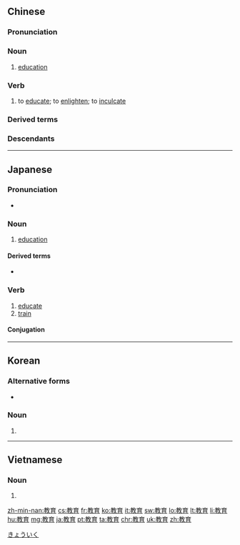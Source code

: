 {{also|敎育}}
==Chinese==
{{zh-forms}}
{{zh-wp|zh|cdo:Gáu-ṳ̆k}}

===Pronunciation===
{{zh-pron
|m=jiàoyù,tl=y
|ma=y
|c=gaau3 juk6
|h=pfs=kau-yuk
|md=gáu-ṳ̆k
|mn=kàu-io̍k
|w=2jiau hhioq
|mc=2,1
|oc=2,2;1,1
|cat=n,v
}}

===Noun===
{{zh-noun}}

# [[education]]
#: {{zh-x|成人 教育|adult '''education'''}}
#: {{zh-x|教育 功能|'''educational''' function}}
#: {{zh-x|教育 史|history of '''education'''}}
#: {{zh-x|道德 教育|moral '''instruction'''}}
#: {{zh-x|一 個 受過 良好 教育 的 人|a well-educated person}}

===Verb===
{{zh-verb}}

# to [[educate]]; to [[enlighten]]; to [[inculcate]]

===Derived terms===
{{zh-der|高等教育|教育家|教育機構|教育界|家庭教育|繼續教育|特殊教育|學前教育|義務教育|教育會|普通教育|國民教育}}

===Descendants===
{{CJKV||h=敎育|きょういく|교육|giáo dục}}

{{zh-cat|Beginning|Education}}

----

==Japanese==
{{ja-kanjitab|きょう|いく|yomi=on}}

===Pronunciation===
* {{a|Common accent}} {{ja-pron|きょういく|acc=h|y=on}}

===Noun===
{{ja-noun|きょういく}}

# [[education]]

====Derived terms====
* {{ja-r|教育漢字|きょういく かんじ}}

===Verb===
{{ja-verb-suru|きょういく|tr=trans}}

# [[educate]]
# [[train]]

====Conjugation====
{{ja-suru|きょう.いく}}

[[Category:ja:Education|きょういく]]

----

==Korean==
{{ko-hanjatab}}

===Alternative forms===
* {{l|ko|敎育}}

===Noun===
{{ko-noun|hj|rv=|hangeul=교육}}

# {{hanja form of|교육|[[education]]}}

----

==Vietnamese==
{{vi-hantutab}}

===Noun===
{{vi-hantu}}

# {{han tu form of|giáo dục|[[education]]}}

[[zh-min-nan:教育]]
[[cs:教育]]
[[fr:教育]]
[[ko:教育]]
[[it:教育]]
[[sw:教育]]
[[lo:教育]]
[[lt:教育]]
[[li:教育]]
[[hu:教育]]
[[mg:教育]]
[[ja:教育]]
[[pt:教育]]
[[ta:教育]]
[[chr:教育]]
[[uk:教育]]
[[zh:教育]]